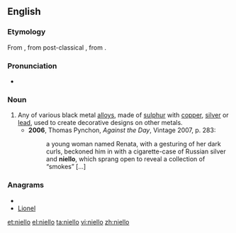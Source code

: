 ==English==

===Etymology===
From {{etyl|it}} {{term|niello|lang=it}}, from post-classical {{etyl|la}} {{term|nigellum|lang=la}}, from {{etyl|la}} {{term|nigellus||blackish|lang=la}}.

===Pronunciation===
* {{IPA|/nɪˈɛləʊ/}}

===Noun===
{{en-noun|-}}

# Any of various black metal [[alloys]], made of [[sulphur]] with [[copper]], [[silver]] or [[lead]], used to create decorative designs on other metals.
#* '''2006''', Thomas Pynchon, ''Against the Day'', Vintage 2007, p. 283:
#*: a young woman named Renata, with a gesturing of her dark curls, beckoned him in with a cigarette-case of Russian silver and '''niello''', which sprang open to reveal a collection of “smokes” [...]

===Anagrams===
* {{alphagram|eillno}}
* [[Lionel#English|Lionel]]

[[et:niello]]
[[el:niello]]
[[ta:niello]]
[[vi:niello]]
[[zh:niello]]
